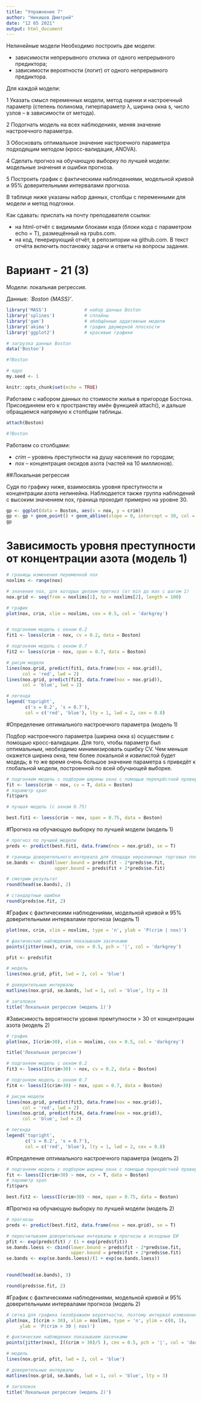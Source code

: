 ---
title: "Упражнение 7"
author: "Никишов Дмитрий"
date: "12 05 2021"
output: html_document
---

Нелинейные модели
Необходимо построить две модели:

 - зависимости непрерывного отклика от одного непрерывного предиктора;
 - зависимости вероятности (логит) от одного непрерывного предиктора.


Для каждой модели:

1 Указать смысл переменных модели, метод оценки и настроечный параметр (степень полинома, гиперпараметр λ, ширина окна s, число узлов – в зависимости от метода).

2 Подогнать модель на всех наблюдениях, меняя значение настроечного параметра.

3 Обосновать оптимальное значение настроечного параметра подходящим методом (кросс-валидация, ANOVA).

4 Сделать прогноз на обучающую выборку по лучшей модели: модельные значения и ошибки прогноза.

5 Построить график с фактическими наблюдениями, модельной кривой и 95% доверительными интервалами прогноза.

В таблице ниже указаны набор данных, столбцы с переменными для модели и метод подгонки.


Как сдавать: прислать на почту преподавателя ссылки:

 - на html-отчёт с видимыми блоками кода (блоки кода с параметром echo = T), размещённый на rpubs.com.
 - на код, генерирующий отчёт, в репозитории на github.com. В текст отчёта включить постановку задачи и ответы на вопросы задания.

# Вариант - 21 (3)

Модели: локальная регрессия.

Данные: *`Boston {MASS}’*.

```{r setup, include=FALSE}

library('MASS')              # набор данных Boston
library('splines')           # сплайны
library('gam')               # обобщённые аддитивные модели
library('akima')             # график двумерной плоскости
library('ggplot2')           # красивые графики

# загрузка данных Boston
data('Boston')

#?Boston

# ядро
my.seed <- 1

knitr::opts_chunk$set(echo = TRUE)
```

Работаем с набором данных по стоимости жилья в пригороде Бостона. Присоединяем его к пространству имён функцией attach(), и дальше обращаемся напрямую к столбцам таблицы.

```{r}
attach(Boston)

#?Boston
```

Работаем со столбцами:

- *crim* – уровень преступности на душу населения по городам;
- *nox* – концентрация оксидов азота (частей на 10 миллионов).

##Локальная регрессия

Судя по графику ниже, взаимосвязь уровня преступности и концентрации азота нелинейна. Наблюдается также группа наблюдений с высоким значением nox, граница проходит примерно на уровне 30.

```{r}
gp <- ggplot(data = Boston, aes(x = nox, y = crim))
gp <- gp + geom_point() + geom_abline(slope = 0, intercept = 30, col = 'red')
gp
```

# Зависимость уровня преступности от концентрации азота (модель 1)

```{r}

# границы изменения переменной nox
noxlims <- range(nox)

# значения nox, для которых делаем прогноз (от min до max с шагом 1)
nox.grid <- seq(from = noxlims[1], to = noxlims[2], length = 100)

# график
plot(nox, crim, xlim = noxlims, cex = 0.5, col = 'darkgrey')


# подгоняем модель c окном 0.2
fit1 <- loess(crim ~ nox, cv = 0.2, data = Boston)

# подгоняем модель c окном 0.7
fit2 <- loess(crim ~ nox, span = 0.7, data = Boston)

# рисум модели
lines(nox.grid, predict(fit1, data.frame(nox = nox.grid)),
      col = 'red', lwd = 2)
lines(nox.grid, predict(fit2, data.frame(nox = nox.grid)),
      col = 'blue', lwd = 2)

# легенда
legend('topright', 
       c('s = 0.2', 's = 0.7'),
       col = c('red', 'blue'), lty = 1, lwd = 2, cex = 0.8)
```

#Определение оптимального настроечного параметра (модель 1)

Подбор настроечного параметра (ширина окна s) осуществим с помощью кросс-валидации. Для того, чтобы параметр был оптимальным, необходимо минимизировать ошибку СV. Чем меньше окажется ширина окна, тем более локальной и извилистой будет модедь; в то же время очень большое значение параметра s приведёт к глобальной модели, построенной по всей обучающей выборке.

```{r}
# подгоняем модель с подбором ширины окна с помощью перекрёстной проверки
fit <- loess(crim ~ nox, cv = T, data = Boston)
# параметр span
fit$pars

# лучшая модель (с окном 0.75)

best.fit1 <- loess(crim ~ nox, span = 0.75, data = Boston)
```

#Прогноз на обучающую выборку по лучшей модели (модель 1)

```{r}
# прогноз по лучшей модели
preds <- predict(best.fit1, data.frame(nox = nox.grid), se = T)

# границы доверительного интервала для площади нерозничных торговых площадей
se.bands <- cbind(lower.bound = preds$fit - 2*preds$se.fit,
                  upper.bound = preds$fit + 2*preds$se.fit)

# смотрим результат
round(head(se.bands), 2)

# стандартные ошибки
round(preds$se.fit, 2)
```

#График с фактическими наблюдениями, модельной кривой и 95% доверительными интервалами прогноза (модель 1)

```{r}
plot(nox, crim, xlim = noxlims, type = 'n', ylab = 'P(crim | nox)')

# фактические наблюдения показываем засечками
points(jitter(nox), crim, cex = 0.5, pch = '|', col = 'darkgrey')

pfit <- preds$fit

# модель
lines(nox.grid, pfit, lwd = 2, col = 'blue')

# доверительные интервалы
matlines(nox.grid, se.bands, lwd = 1, col = 'blue', lty = 3)

# заголовок
title('Локальная регрессия (модель 1)')
```

#Зависимость вероятности уровня премтупности > 30 от концентрации азота (модель 2)

```{r}
# график
plot(nox, I(crim>30), xlim = noxlims, cex = 0.5, col = 'darkgrey')

title('Локальная регрессия')

# подгоняем модель c окном 0.2
fit3 <- loess(I(crim>30) ~ nox, cv = 0.2, data = Boston)

# подгоняем модель c окном 0.7
fit4 <- loess(I(crim>30) ~ nox, span = 0.7, data = Boston)

# рисум модели
lines(nox.grid, predict(fit3, data.frame(nox = nox.grid)),
      col = 'red', lwd = 2)
lines(nox.grid, predict(fit4, data.frame(nox = nox.grid)),
      col = 'blue', lwd = 2)

# легенда
legend('topright', 
       c('s = 0.2', 's = 0.7'),
       col = c('red', 'blue'), lty = 1, lwd = 2, cex = 0.8)
```

#Определение оптимального настроечного параметра (модель 2)
```{r}
# подгоняем модель с подбором ширины окна с помощью перекрёстной проверки
fit <- loess(I(crim>30) ~ nox, cv = T, data = Boston)
# параметр span
fit$pars

best.fit2 <- loess(I(crim>30) ~ nox, span = 0.75, data = Boston)
```

#Прогноз на обучающую выборку по лучшей модели (модель 2)
```{r}

# прогнозы
preds <- predict(best.fit2, data.frame(nox = nox.grid), se = T)

# пересчитываем доверительные интервалы и прогнозы в исходные ЕИ
pfit <- exp(preds$fit) / (1 + exp(preds$fit))
se.bands.loess <- cbind(lower.bound = preds$fit - 2*preds$se.fit,
                        upper.bound = preds$fit + 2*preds$se.fit)
se.bands <- exp(se.bands.loess)/(1 + exp(se.bands.loess))

   
round(head(se.bands), 3)

round(preds$se.fit, 2)
```


#График с фактическими наблюдениями, модельной кривой и 95% доверительными интервалами прогноза (модель 2)

```{r}

# сетка для графика (изображаем вероятности, поэтому интервал изменения y мал)
plot(nox, I(crim > 30), xlim = noxlims, type = 'n', ylim = c(0, 1),
     ylab = 'P(crim > 30 | nox)')

# фактические наблюдения показываем засечками
points(jitter(nox), I((crim > 30)/5 ), cex = 0.5, pch = '|', col = 'darkgrey')

# модель
lines(nox.grid, pfit, lwd = 2, col = 'blue')

# доверительные интервалы
matlines(nox.grid, se.bands, lwd = 1, col = 'blue', lty = 3)

# заголовок
title('Локальная регрессия (модель 2)')
```
